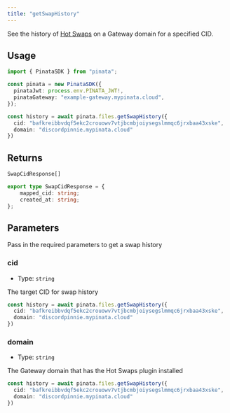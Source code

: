 ```yaml
---
title: "getSwapHistory"
---
```


See the history of [Hot Swaps](/gateways/plugins/hot-swaps) on a Gateway domain for a specified CID.

## Usage

```typescript
import { PinataSDK } from "pinata";

const pinata = new PinataSDK({
  pinataJwt: process.env.PINATA_JWT!,
  pinataGateway: "example-gateway.mypinata.cloud",
});

const history = await pinata.files.getSwapHistory({
  cid: "bafkreibbvdqf5ekc2crouowv7vtjbcmbjoiysegslmmqc6jrxbaa43xske",
  domain: "discordpinnie.mypinata.cloud"
})
```

## Returns

```typescript
SwapCidResponse[]

export type SwapCidResponse = {
	mapped_cid: string;
	created_at: string;
};
```

## Parameters

Pass in the required parameters to get a swap history

### cid

- Type: `string`

The target CID for swap history

```typescript {2}
const history = await pinata.files.getSwapHistory({
  cid: "bafkreibbvdqf5ekc2crouowv7vtjbcmbjoiysegslmmqc6jrxbaa43xske",
  domain: "discordpinnie.mypinata.cloud"
})
```

### domain

- Type: `string`

The Gateway domain that has the Hot Swaps plugin installed

```typescript {3}
const history = await pinata.files.getSwapHistory({
  cid: "bafkreibbvdqf5ekc2crouowv7vtjbcmbjoiysegslmmqc6jrxbaa43xske",
  domain: "discordpinnie.mypinata.cloud"
})
```
